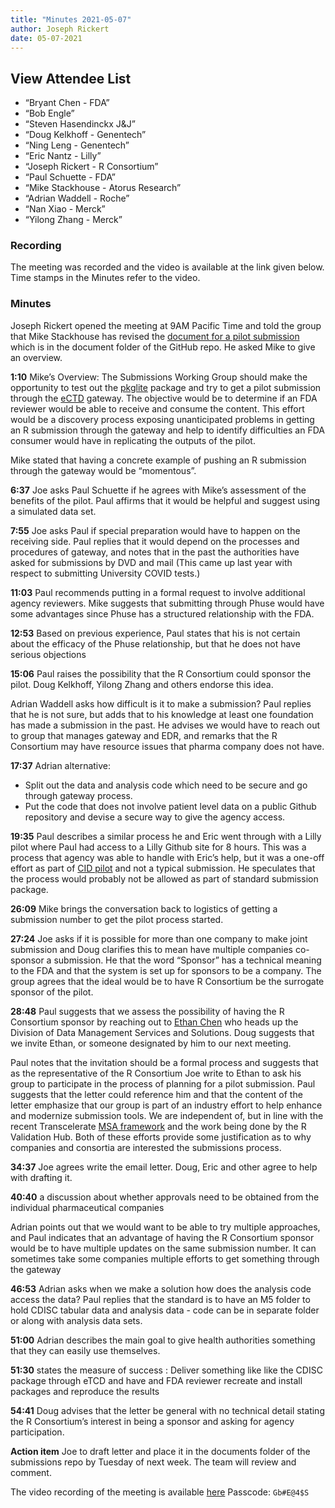 ```yaml
---
title: "Minutes 2021-05-07"
author: Joseph Rickert
date: 05-07-2021
---
```


::: {.callout-tip collapse="true"}
## View Attendee List

- "Bryant Chen - FDA"
- "Bob Engle"
- "Steven Hasendinckx J&J"
- "Doug Kelkhoff - Genentech"
- "Ning Leng - Genentech"
- "Eric Nantz - Lilly"
- "Joseph Rickert - R Consortium"
- "Paul Schuette - FDA"
- "Mike Stackhouse - Atorus Research"
- "Adrian Waddell - Roche"
- "Nan Xiao - Merck"
- "Yilong Zhang - Merck"
:::

### Recording

The meeting was recorded and the video is available at the link given below. Time stamps in the Minutes refer to the video.

### Minutes

Joseph Rickert opened the meeting at 9AM Pacific Time and told the group that Mike Stackhouse has revised the [document for a pilot submission](https://github.com/RConsortium/submissions-wg/blob/main/Documents/pilot_submission_proposal.Rmd) which is in the document folder of the GitHub repo. He asked Mike to give an overview.

**1:10** Mike's Overview:
The Submissions Working Group should make the opportunity to test out the [pkglite](https://merck.github.io/pkglite/) package and try to get a pilot submission through the [eCTD](https://www.fda.gov/drugs/electronic-regulatory-submission-and-review/electronic-common-technical-document-ectd) gateway. The objective would be to determine if an FDA reviewer would be able to receive and consume the content. This effort would be a discovery process exposing unanticipated problems in getting an R submission through the gateway and help to identify difficulties an FDA consumer would have in replicating the outputs of the pilot.

Mike stated that having a concrete example of pushing an R submission through the gateway would be "momentous". 

**6:37** Joe asks Paul Schuette if he agrees with Mike's assessment of the benefits of the pilot. Paul affirms that it would be helpful and suggest using a simulated data set.

**7:55** Joe asks Paul if special preparation would have to happen on the receiving side. Paul replies that it would depend on the processes and procedures of gateway, and notes that in the past the authorities have asked for submissions by DVD and mail (This came up last year with respect to submitting University COVID tests.)

**11:03** Paul recommends putting in a formal request to involve additional agency reviewers. Mike suggests that submitting through Phuse would have some advantages since Phuse has a structured relationship with the FDA.

**12:53** Based on previous experience, Paul states that his is not certain about the efficacy of the Phuse relationship, but that he does not have serious objections

**15:06** Paul raises the possibility that the R Consortium could sponsor the pilot. Doug Kelkhoff, Yilong Zhang and others endorse this idea.

Adrian Waddell asks how difficult is it to make a submission? Paul replies that he is not sure, but adds that to his knowledge at least one foundation has made a submission in the past. He advises we would have to reach out to group that manages gateway and EDR, and remarks that the R Consortium may have resource issues that pharma company does not have.

**17:37** Adrian alternative: 

* Split out the data and analysis code which need to be secure and go through gateway process. 
* Put the code that does not involve patient level data on a public Github repository and devise a secure way to give the agency access. 

**19:35** Paul describes a similar process he and Eric went through with a Lilly pilot where Paul had access to a Lilly Github site for 8 hours. This was a process that agency was able to handle with Eric's help, but it was a one-off effort as part of [CID pilot](https://www.clinicaltrialsarena.com/news/lilly-pain-trial-protocol/) and not a typical submission. He speculates that the process would probably not be allowed as part of standard submission package. 

**26:09** Mike brings the conversation back to logistics of getting a submission number to get the pilot process started.

**27:24** Joe asks if it is possible for more than one company to make joint submission and Doug clarifies this to mean have multiple companies co-sponsor a submission. He that the word "Sponsor" has a technical meaning to the FDA and that the system is set up for sponsors to be a company. The group agrees that the ideal would be to have R Consortium be the surrogate sponsor of the pilot.

**28:48** Paul suggests that we assess the possibility of having the R Consortium sponsor by reaching out to [Ethan Chen](https://www.linkedin.com/in/ethan-chen-6b6918b/) who heads up the Division of Data Management Services and Solutions. Doug suggests that we invite Ethan, or someone designated by him to our next meeting.

Paul notes that the invitation should be a formal process and suggests that as the representative of the R Consortium Joe write to Ethan to ask his group to participate in the process of planning for a pilot submission. Paul suggests that the letter could reference him and that the content of the letter emphasize that our group is part of an industry effort to help 
enhance and modernize submission tools. We are independent of, but in line with the recent Transcelerate [MSA framework](https://www.transceleratebiopharmainc.com/wp-content/uploads/2021/04/MoA-Initiative_MSAFramework_April-2021.pdf) and the work being done by the R Validation Hub. Both of these efforts provide some justification as to why companies and consortia are interested the submissions process.

**34:37** Joe agrees write the email letter. Doug, Eric and other agree to help with drafting it.

**40:40** a discussion about whether approvals need to be obtained from the individual pharmaceutical companies

Adrian points out that we would want to be able to try multiple approaches, and Paul indicates that an advantage of having the R Consortium sponsor would be to have multiple updates on the same submission number. It can sometimes take some companies multiple efforts to get something through the gateway

**46:53**  Adrian asks when we make a solution how does the analysis code access the data? Paul replies that the standard is to have an M5 folder to hold CDISC tabular data and analysis data - code can be in separate folder or along with analysis data sets.

**51:00** Adrian describes the main goal to give health authorities something that they can easily use themselves.

**51:30** states the measure of success :
Deliver something like like the  CDISC package through eTCD and have and FDA reviewer recreate and install packages and reproduce the results

**54:41** Doug advises that the letter be general with no technical detail stating the R Consortium's interest in being a sponsor and asking for agency participation.

**Action item**
Joe to draft letter and place it in the documents folder of the submissions repo by Tuesday of next week. The team will review and comment.

The video recording of the meeting is available [here](https://zoom.us/rec/share/0xwlkKrBNSYNY9kbv_coiyMXseSnJFaR08SVQgSDhWR20YNLbMhdpjN9dbmNLpA.Sd70XVBM34WGguwW) Passcode: `Gb#E@4$S`